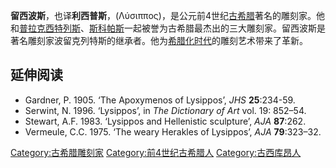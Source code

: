 {{unreferenced|time=2013-1-23}}
'''留西波斯'''，也译'''利西普斯'''，(Λύσιππος)，是公元前4世纪[[古希腊|古希腊]]著名的雕刻家。他和[[普拉克西特列斯|普拉克西特列斯]]、[[斯科帕斯|斯科帕斯]]一起被誉为古希腊最杰出的三大雕刻家。留西波斯是著名雕刻家波留克列特斯的继承者。他为[[希腊化时代|希腊化时代]]的雕刻艺术带来了革新。

==延伸阅读 ==
{{Commons category|Lysippos}}
* Gardner, P. 1905. ‘The Apoxymenos of Lysippos’, ''JHS'' '''25''':234-59.
* Serwint, N. 1996. ‘Lysippos’, in ''The Dictionary of Art'' vol. 19: 852–54.
* Stewart, A.F. 1983. ‘Lysippos and Hellenistic sculpture’, ''AJA'' '''87''':262.
* Vermeule, C.C. 1975. ‘The weary Herakles of Lysippos’, ''AJA'' '''79''':323–32.

{{Authority control}}
[[Category:古希腊雕刻家|Category:古希腊雕刻家]]
[[Category:前4世纪古希腊人|Category:前4世纪古希腊人]]
[[Category:古西库昂人|Category:古西库昂人]]